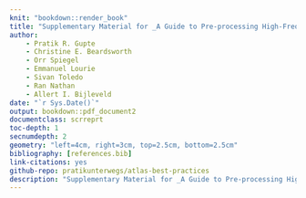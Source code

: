 ```yaml
--- 
knit: "bookdown::render_book"
title: "Supplementary Material for _A Guide to Pre-processing High-Frequency Animal Tracking Data_"
author:
    - Pratik R. Gupte
    - Christine E. Beardsworth
    - Orr Spiegel
    - Emmanuel Lourie
    - Sivan Toledo
    - Ran Nathan
    - Allert I. Bijleveld
date: "`r Sys.Date()`"
output: bookdown::pdf_document2
documentclass: scrreprt
toc-depth: 1
secnumdepth: 2
geometry: "left=4cm, right=3cm, top=2.5cm, bottom=2.5cm"
bibliography: [references.bib]
link-citations: yes
github-repo: pratikunterwegs/atlas-best-practices
description: "Supplementary Material for _A Guide to Pre-processing High-Frequency Animal Tracking Data_"
---
```

